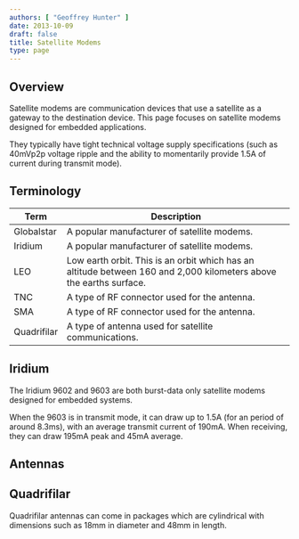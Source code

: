 ```yaml
---
authors: [ "Geoffrey Hunter" ]
date: 2013-10-09
draft: false
title: Satellite Modems
type: page
---
```



## Overview

Satellite modems are communication devices that use a satellite as a gateway to the destination device. This page focuses on satellite modems designed for embedded applications.

They typically have tight technical voltage supply specifications (such as 40mVp2p voltage ripple and the ability to momentarily provide 1.5A of current during transmit mode).

## Terminology

<table>
  <thead>
    <tr>
      <th>Term</th>
      <th>Description</th>
    </tr>
  </thead>
<tbody >
<tr >
<td >Globalstar</td>
<td >A popular manufacturer of satellite modems.</td>
</tr>
<tr >
<td >Iridium</td>
<td >A popular manufacturer of satellite modems.</td>
</tr>
<tr >

<td >LEO</td>
<td >Low earth orbit. This is an orbit which has an altitude between 160 and 2,000 kilometers above the earths surface.</td>
</tr>
<tr >
<td >TNC</td>

<td >A type of RF connector used for the antenna.</td>
</tr>
<tr >
<td >SMA</td>
<td >A type of RF connector used for the antenna.</td>
</tr>
<tr >
<td >Quadrifilar</td>
<td >A type of antenna used for satellite communications.</td>
</tr>
</tbody>
</table>

## Iridium

The Iridium 9602 and 9603 are both burst-data only satellite modems designed for embedded systems.

When the 9603 is in transmit mode, it can draw up to 1.5A (for an period of around 8.3ms), with an average transmit current of 190mA. When receiving, they can draw 195mA peak and 45mA average.

## Antennas

## Quadrifilar

Quadrifilar antennas can come in packages which are cylindrical with dimensions such as 18mm in diameter and 48mm in length.
